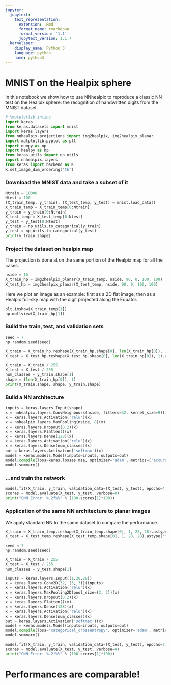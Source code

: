 ```yaml
---
jupyter:
  jupytext:
    text_representation:
      extension: .Rmd
      format_name: rmarkdown
      format_version: '1.1'
      jupytext_version: 1.1.7
  kernelspec:
    display_name: Python 3
    language: python
    name: python3
---
```


# MNIST on the Healpix sphere


In this notebook we show how to use NNhealpix to reproduce a classic NN test on the Healpix sphere: the recognition of handwritten digits from the MNIST dataset.

```python
# %matplotlib inline
import keras
from keras.datasets import mnist
import keras.layers
from nnhealpix.projections import img2healpix, img2healpix_planar
import matplotlib.pyplot as plt
import numpy as np
import healpy as hp
from keras.utils import np_utils
import nnhealpix.layers
from keras import backend as K
K.set_image_dim_ordering('th')
```

### Download the MNIST data and take a subset of it

```python
Ntrain = 10000
Ntest = 100
(X_train_temp, y_train), (X_test_temp, y_test) = mnist.load_data()
X_train_temp = X_train_temp[0:Ntrain]
y_train = y_train[0:Ntrain]
X_test_temp = X_test_temp[0:Ntest]
y_test = y_test[0:Ntest]
y_train = np_utils.to_categorical(y_train)
y_test = np_utils.to_categorical(y_test)
print(y_train.shape)
```

### Project the dataset on healpix map

The projection is done at on the same portion of the Healpix map for all the cases.

```python
nside = 16
X_train_hp = img2healpix_planar(X_train_temp, nside, 90, 0, 100, 100)
X_test_hp = img2healpix_planar(X_test_temp, nside, 90, 0, 100, 100)
```

Here we plot an image as an example: first as a 2D flat image, then as a Healpix full-sky map with the digit projected along the Equator.

```python
plt.imshow(X_train_temp[1])
hp.mollview(X_train_hp[1])
```

### Build the train, test, and validation sets

```python
seed = 7
np.random.seed(seed)
```

```python
X_train = X_train_hp.reshape(X_train_hp.shape[0], len(X_train_hp[0]), 1).astype('float32')
X_test = X_test_hp.reshape(X_test_hp.shape[0], len(X_train_hp[0]), 1).astype('float32')
```

```python
X_train = X_train / 255
X_test = X_test / 255
num_classes = y_train.shape[1]
shape = (len(X_train_hp[0]), 1)
print(X_train.shape, shape, y_train.shape)
```

### Build a NN architecture

```python
inputs = keras.layers.Input(shape)
x = nnhealpix.layers.ConvNeighbours(nside, filters=32, kernel_size=9)(inputs)
x = keras.layers.Activation('relu')(x)
x = nnhealpix.layers.MaxPooling(nside, 8)(x)
x = keras.layers.Dropout(0.2)(x)
x = keras.layers.Flatten()(x)
x = keras.layers.Dense(128)(x)
x = keras.layers.Activation('relu')(x)
x = keras.layers.Dense(num_classes)(x)
out = keras.layers.Activation('softmax')(x)
model = keras.models.Model(inputs=inputs, outputs=out)
model.compile(loss=keras.losses.mse, optimizer='adam', metrics=['accuracy'])
model.summary()
```

### …and train the network

```python
model.fit(X_train, y_train, validation_data=(X_test, y_test), epochs=4, batch_size=200, verbose=1)
scores = model.evaluate(X_test, y_test, verbose=0)
print("CNN Error: %.2f%%" % (100-scores[1]*100))
```

### Application of the same NN architecture to planar images

We apply standard NN to the same dataset to compare the performance.

```python
X_train = X_train_temp.reshape(X_train_temp.shape[0], 1, 28, 28).astype('float32')
X_test = X_test_temp.reshape(X_test_temp.shape[0], 1, 28, 28).astype('float32')
```

```python
seed = 7
np.random.seed(seed)
```

```python
X_train = X_train / 255
X_test = X_test / 255
num_classes = y_test.shape[1]
```

```python
inputs = keras.layers.Input((1,28,28))
x = keras.layers.Conv2D(32, (3, 3))(inputs)
x = keras.layers.Activation('relu')(x)
x = keras.layers.MaxPooling2D(pool_size=(2, 2))(x)
x = keras.layers.Dropout(0.2)(x)
x = keras.layers.Flatten()(x)
x = keras.layers.Dense(128)(x)
x = keras.layers.Activation('relu')(x)
x = keras.layers.Dense(num_classes)(x)
out = keras.layers.Activation('softmax')(x)
model = keras.models.Model(inputs=inputs, outputs=out)
model.compile(loss='categorical_crossentropy', optimizer='adam', metrics=['accuracy'])
model.summary()
```

```python
model.fit(X_train, y_train, validation_data=(X_test, y_test), epochs=2, batch_size=200, verbose=1)
scores = model.evaluate(X_test, y_test, verbose=0)
print("CNN Error: %.2f%%" % (100-scores[1]*100))
```

# Performances are comparable!

